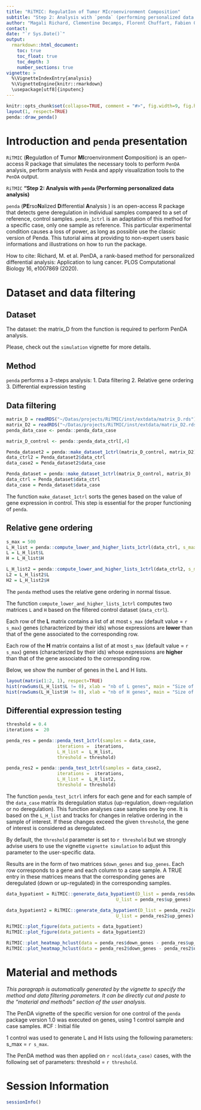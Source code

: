 ```yaml
---
title: "RiTMIC: RegulatIon of Tumor MIcroenvironment Composition"
subtitle: "Step 2: Analysis with `penda` (performing personalized data analysis)"
author: "Magali Richard, Clementine Decamps, Florent Chuffart, Fabien Quinquis, Daniel Jost"
contact: 
date: "`r Sys.Date()`"
output: 
  rmarkdown::html_document:
    toc: true
    toc_float: true
    toc_depth: 3
    number_sections: true
vignette: >
  %\VignetteIndexEntry{analysis}
  %\VignetteEngine{knitr::rmarkdown}
  \usepackage[utf8]{inputenc}
---
```


```r
knitr::opts_chunk$set(collapse=TRUE, comment = "#>", fig.width=9, fig.height=6, eval=TRUE, echo=TRUE, results="verbatim", dpi=75)
layout(1, respect=TRUE)
penda::draw_penda()
```

# Introduction and `penda` presentation

`RiTMIC` (**R**egulat**I**on of **T**umor **MI**croenvironment **C**omposition) is an open-access R package that simulates the necessary tools to perform `PenDA` analysis, perform analysis with `PenDA` and apply visualization tools to the `PenDA` output. 

`RiTMIC` **"Step 2: Analysis with `penda` (Performing personalized data analysis)**

`penda` (**PE**rso**N**alized **D**ifferential **A**nalysis ) is an open-access R package that detects gene deregulation in individual samples compared to a set of reference, control samples. `penda_1ctrl` is an adaptation of this method for a specific case, only one sample as reference. This particular experimental condition causes a loss of power, as long as possible use the classic version of Penda. This tutorial aims at providing to non-expert users basic informations and illustrations on how to run the package.

How to cite: Richard, M. et al. PenDA, a rank-based method for personalized differential analysis: Application to lung cancer. PLOS Computational Biology 16, e1007869 (2020).

# Dataset and data filtering

## Dataset

The dataset: the matrix_D from the \code{simu_D} function is required to perform PenDA analysis. 

Please, check out the `simulation` vignette for more details.  

## Method

`penda` performs a 3-steps analysis: 
  1. Data filtering
  2. Relative gene ordering
  3. Differential expression testing

## Data filtering
```r
matrix_D = readRDS("~/Datas/projects/RiTMIC/inst/extdata/matrix_D.rds")
matrix_D2 = readRDS("~/Datas/projects/RiTMIC/inst/extdata/matrix_D2.rds")
penda_data_case <- penda::penda_data_case

matrix_D_control <- penda::penda_data_ctrl[,4]

Penda_dataset2 = penda::make_dataset_1ctrl(matrix_D_control, matrix_D2)
data_ctrl2 = Penda_dataset2$data_ctrl
data_case2 = Penda_dataset2$data_case

Penda_dataset = penda::make_dataset_1ctrl(matrix_D_control, matrix_D)
data_ctrl = Penda_dataset$data_ctrl
data_case = Penda_dataset$data_case
```

The function `make_dataset_1ctrl` sorts the genes based on the value of gene expression in control. This step is essential for the proper functioning of `penda`.

## Relative gene ordering

```r
s_max = 500
L_H_list = penda::compute_lower_and_higher_lists_1ctrl(data_ctrl, s_max = s_max)
L = L_H_list$L
H = L_H_list$H

L_H_list2 = penda::compute_lower_and_higher_lists_1ctrl(data_ctrl2, s_max = s_max)
L2 = L_H_list2$L
H2 = L_H_list2$H

```

The `penda` method uses the relative gene ordering in normal tissue. 

The function `compute_lower_and_higher_lists_1ctrl` computes two matrices `L` and `H` based on the filtered control dataset (`data_ctrl`).  

Each row of the **L** matrix contains a list of at most `s_max` (default value = `r s_max`) genes (characterized by their ids) whose expressions are **lower** than that of the gene associated to the corresponding row.

Each row of the **H** matrix contains a list of at most `s_max` (default value = `r s_max`) genes (characterized by their ids) whose expressions are **higher** than that of the gene associated to the corresponding row.

Below, we show the number of genes in the L and H lists. 


```r
layout(matrix(1:2, 1), respect=TRUE)
hist(rowSums(L_H_list$L != 0), xlab = "nb of L genes", main = "Size of L list")
hist(rowSums(L_H_list$H != 0), xlab = "nb of H genes", main = "Size of H list")
```


## Differential expression testing

```r
threshold = 0.4
iterations =  20

penda_res = penda::penda_test_1ctrl(samples = data_case, 
                   iterations =  iterations, 
                   L_H_list =  L_H_list, 
                   threshold = threshold)

penda_res2 = penda::penda_test_1ctrl(samples = data_case2, 
                   iterations =  iterations, 
                   L_H_list =  L_H_list2, 
                   threshold = threshold)
```

The function  `penda_test_1ctrl` infers for each gene and for each sample of the `data_case` matrix its deregulation status (up-regulation, down-regulation or no deregulation). This function analyses case samples one by one. It is based on the `L_H_list` and tracks for changes in relative ordering in the sample of interest. If these changes exceed the given `threshold`, the gene of interest is considered as deregulated. 

By default, the `threshold` parameter is set to `r threshold` but we strongly advise users to use the vignette `vignette simulation` to adjust this parameter to the user-specific data.

Results are in the form of two matrices `$down_genes` and `$up_genes`. Each row corresponds to a gene and each column to a case sample. A TRUE entry in these matrices means that the corresponding genes are deregulated (down or up-regulated) in the corresponding samples. 

```r
data_bypatient = RiTMIC::generate_data_bypatient(D_list = penda_res$down_genes,
                                         U_list = penda_res$up_genes)

data_bypatient2 = RiTMIC::generate_data_bypatient(D_list = penda_res2$down_genes,
                                         U_list = penda_res2$up_genes)

RiTMIC::plot_figure(data_patients = data_bypatient)
RiTMIC::plot_figure(data_patients = data_bypatient2)
```

```r
RiTMIC::plot_heatmap_hclust(data = penda_res$down_genes - penda_res$up_genes)
RiTMIC::plot_heatmap_hclust(data = penda_res2$down_genes - penda_res2$up_genes)
```


# Material and methods

*This paragraph is automatically generated by the vignette to specify the method and data filtering parameters. It can be directly cut and paste to the "material and methods" section of the user analysis.*

The PenDA vignette of the specific version for one control of the `penda` package version 1.0 was executed on genes, using 1 control sample and case samples. #CF : Initial file 

1 control was used to generate L and H lists using the following parameters: s_max = `r s_max`.

The PenDA method was then applied on `r ncol(data_case)` cases, with the following set of parameters: threshold = `r threshold`.

# Session Information

```r
sessionInfo()
```
